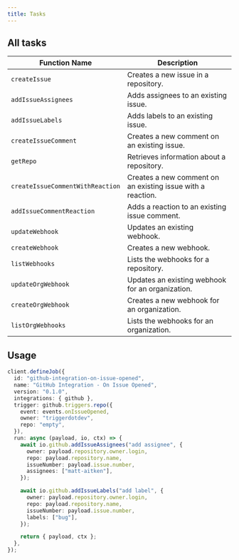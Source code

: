```yaml
---
title: Tasks
---
```


## All tasks

| Function Name                    | Description                                                 |
| -------------------------------- | ----------------------------------------------------------- |
| `createIssue`                    | Creates a new issue in a repository.                        |
| `addIssueAssignees`              | Adds assignees to an existing issue.                        |
| `addIssueLabels`                 | Adds labels to an existing issue.                           |
| `createIssueComment`             | Creates a new comment on an existing issue.                 |
| `getRepo`                        | Retrieves information about a repository.                   |
| `createIssueCommentWithReaction` | Creates a new comment on an existing issue with a reaction. |
| `addIssueCommentReaction`        | Adds a reaction to an existing issue comment.               |
| `updateWebhook`                  | Updates an existing webhook.                                |
| `createWebhook`                  | Creates a new webhook.                                      |
| `listWebhooks`                   | Lists the webhooks for a repository.                        |
| `updateOrgWebhook`               | Updates an existing webhook for an organization.            |
| `createOrgWebhook`               | Creates a new webhook for an organization.                  |
| `listOrgWebhooks`                | Lists the webhooks for an organization.                     |

## Usage

```ts
client.defineJob({
  id: "github-integration-on-issue-opened",
  name: "GitHub Integration - On Issue Opened",
  version: "0.1.0",
  integrations: { github },
  trigger: github.triggers.repo({
    event: events.onIssueOpened,
    owner: "triggerdotdev",
    repo: "empty",
  }),
  run: async (payload, io, ctx) => {
    await io.github.addIssueAssignees("add assignee", {
      owner: payload.repository.owner.login,
      repo: payload.repository.name,
      issueNumber: payload.issue.number,
      assignees: ["matt-aitken"],
    });

    await io.github.addIssueLabels("add label", {
      owner: payload.repository.owner.login,
      repo: payload.repository.name,
      issueNumber: payload.issue.number,
      labels: ["bug"],
    });

    return { payload, ctx };
  },
});
```
